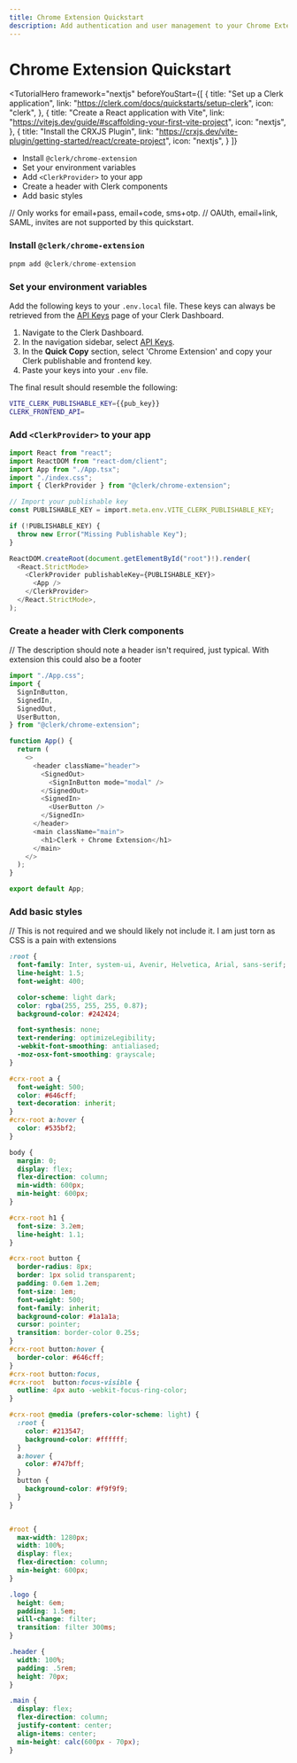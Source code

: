 ```yaml
---
title: Chrome Extension Quickstart
description: Add authentication and user management to your Chrome Extension with Clerk.
---
```


# Chrome Extension Quickstart

<TutorialHero
  framework="nextjs"
  beforeYouStart={[
    {
      title: "Set up a Clerk application",
      link: "https://clerk.com/docs/quickstarts/setup-clerk",
      icon: "clerk",
    },
    {
      title: "Create a React application with Vite",
      link: "https://vitejs.dev/guide/#scaffolding-your-first-vite-project",
      icon: "nextjs",
    },
    {
      title: "Install the CRXJS Plugin",
      link: "https://crxjs.dev/vite-plugin/getting-started/react/create-project",
      icon: "nextjs",
    }
  ]}
>

- Install `@clerk/chrome-extension`
- Set your environment variables
- Add `<ClerkProvider>` to your app
- Create a header with Clerk components
- Add basic styles

</TutorialHero>

// Only works for email+pass, email+code, sms+otp.
// OAUth, email+link, SAML, invites are not supported by this quickstart.

<Steps>

### Install `@clerk/chrome-extension`

```ts
pnpm add @clerk/chrome-extension
```

### Set your environment variables

<SignedIn>

Add the following keys to your `.env.local` file. These keys can always be retrieved from the [API Keys](https://dashboard.clerk.com/last-active?path=api-keys) page of your Clerk Dashboard.

</SignedIn>

<SignedOut>

1. Navigate to the Clerk Dashboard.
2. In the navigation sidebar, select [API Keys](https://dashboard.clerk.com/last-active?path=api-keys).
3. In the **Quick Copy** section, select 'Chrome Extension' and copy your Clerk publishable and frontend key.
4. Paste your keys into your `.env` file.

The final result should resemble the following:

</SignedOut>

  <InjectKeys>

  ```sh filename=".env.local"
  VITE_CLERK_PUBLISHABLE_KEY={{pub_key}}
  CLERK_FRONTEND_API=
  ```

  </InjectKeys>

### Add `<ClerkProvider>` to your app

```ts filename="src/main.ts" {5, 7-12, 16, 18}
import React from "react";
import ReactDOM from "react-dom/client";
import App from "./App.tsx";
import "./index.css";
import { ClerkProvider } from "@clerk/chrome-extension";

// Import your publishable key
const PUBLISHABLE_KEY = import.meta.env.VITE_CLERK_PUBLISHABLE_KEY;

if (!PUBLISHABLE_KEY) {
  throw new Error("Missing Publishable Key");
}

ReactDOM.createRoot(document.getElementById("root")!).render(
  <React.StrictMode>
    <ClerkProvider publishableKey={PUBLISHABLE_KEY}>
      <App />
    </ClerkProvider>
  </React.StrictMode>,
);
```

### Create a header with Clerk components

// The description should note a header isn't required, just typical. With extension this could also be a footer

```ts filename="src/App.tsx" {2-7, 12-22}
import "./App.css";
import {
  SignInButton,
  SignedIn,
  SignedOut,
  UserButton,
} from "@clerk/chrome-extension";

function App() {
  return (
    <>
      <header className="header">
        <SignedOut>
          <SignInButton mode="modal" />
        </SignedOut>
        <SignedIn>
          <UserButton />
        </SignedIn>
      </header>
      <main className="main">
        <h1>Clerk + Chrome Extension</h1>
      </main>
    </>
  );
}

export default App;
```

### Add basic styles

// This is not required and we should likely not include it. I am just torn as CSS is a pain with extensions

```css filename="src/index.css" {28-30}
:root {
  font-family: Inter, system-ui, Avenir, Helvetica, Arial, sans-serif;
  line-height: 1.5;
  font-weight: 400;

  color-scheme: light dark;
  color: rgba(255, 255, 255, 0.87);
  background-color: #242424;

  font-synthesis: none;
  text-rendering: optimizeLegibility;
  -webkit-font-smoothing: antialiased;
  -moz-osx-font-smoothing: grayscale;
}

#crx-root a {
  font-weight: 500;
  color: #646cff;
  text-decoration: inherit;
}
#crx-root a:hover {
  color: #535bf2;
}

body {
  margin: 0;
  display: flex;
  flex-direction: column;
  min-width: 600px;
  min-height: 600px;
}

#crx-root h1 {
  font-size: 3.2em;
  line-height: 1.1;
}

#crx-root button {
  border-radius: 8px;
  border: 1px solid transparent;
  padding: 0.6em 1.2em;
  font-size: 1em;
  font-weight: 500;
  font-family: inherit;
  background-color: #1a1a1a;
  cursor: pointer;
  transition: border-color 0.25s;
}
#crx-root button:hover {
  border-color: #646cff;
}
#crx-root button:focus,
#crx-root  button:focus-visible {
  outline: 4px auto -webkit-focus-ring-color;
}

#crx-root @media (prefers-color-scheme: light) {
  :root {
    color: #213547;
    background-color: #ffffff;
  }
  a:hover {
    color: #747bff;
  }
  button {
    background-color: #f9f9f9;
  }
}
```

```css filename="src/App.css" {4-7, 10-29}

#root {
  max-width: 1280px;
  width: 100%;
  display: flex;
  flex-direction: column;
  min-height: 600px;
}

.logo {
  height: 6em;
  padding: 1.5em;
  will-change: filter;
  transition: filter 300ms;
}

.header {
  width: 100%;
  padding: .5rem;
  height: 70px;
}

.main {
  display: flex;
  flex-direction: column;
  justify-content: center;
  align-items: center;
  min-height: calc(600px - 70px);
}
```

</Steps>
